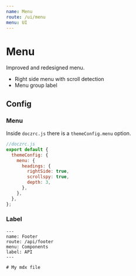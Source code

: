 ```yaml
---
name: Menu
route: /ui/menu
menu: UI
---
```



# Menu

Improved and redesigned menu.

- Right side menu with scroll detection
- Menu group label

## Config

### Menu

Inside `doczrc.js` there is a `themeConfig.menu` option.

```jsx
//doczrc.js
export default {
  themeConfig: {
    menu: {
      headings: {
        rightSide: true,
        scrollspy: true,
        depth: 3,
      },
    },
  },
};
```

### Label

```mdx
---
name: Footer
route: /api/footer
menu: Components
label: API
---

# My mdx file
```
